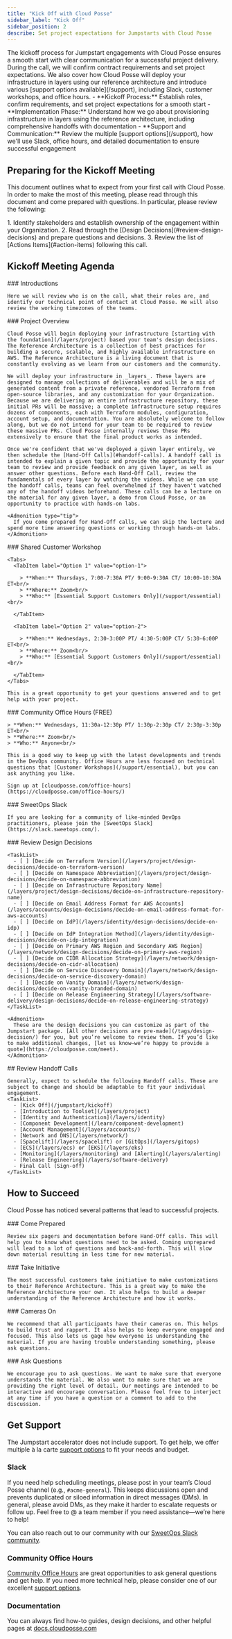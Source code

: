 ```yaml
---
title: "Kick Off with Cloud Posse"
sidebar_label: "Kick Off"
sidebar_position: 2
describe: Set project expectations for Jumpstarts with Cloud Posse
---
```



<Intro>
  The kickoff process for Jumpstart engagements with Cloud Posse ensures a
  smooth start with clear communication for a successful project delivery.
  During the call, we will confirm contract requirements and set project
  expectations. We also cover how Cloud Posse will deploy your infrastructure in
  layers using our reference architecture and introduce various [support options available](/support),
  including Slack, customer workshops, and office hours.
</Intro>

<KeyPoints title="We Will Review">
  - **Kickoff Process:** Establish roles, confirm requirements, and set project expectations for a smooth start
  - **Implementation Phase:** Understand how we go about provisioning infrastructure in layers using the reference architecture, including comprehensive handoffs with documentation
  - **Support and Communication:** Review the multiple [support options](/support), how we'll use Slack, office hours, and detailed documentation to ensure successful engagement
</KeyPoints>

## Preparing for the Kickoff Meeting

This document outlines what to expect from your first call with Cloud Posse. In order to make the most of this meeting, please read through this document and come prepared with questions. In particular, please review the following:

<Steps>
  1. Identify stakeholders and establish ownership of the engagement within your Organization.
  2. Read through the [Design Decisions](#review-design-decisions) and prepare questions and decisions.
  3. Review the list of [Actions Items](#action-items) following this call.
</Steps>

## Kickoff Meeting Agenda

<Steps>
  <Step>
    ### <StepNumber/> Introductions

    Here we will review who is on the call, what their roles are, and identify our technical point of contact at Cloud Posse. We will also review the working timezones of the teams.

  </Step>

  <Step>
    ### <StepNumber/> Project Overview

    Cloud Posse will begin deploying your infrastructure [starting with the foundation](/layers/project) based your team's design decisions. The Reference Architecture is a collection of best practices for building a secure, scalable, and highly available infrastructure on AWS. The Reference Architecture is a living document that is constantly evolving as we learn from our customers and the community.

    We will deploy your infrastructure in _layers_. These layers are designed to manage collections of deliverables and will be a mix of generated content from a private reference, vendored Terraform from open-source libraries, and any customization for your Organization. Because we are delivering an entire infrastructure repository, these initial PRs will be massive; a complete infrastructure setup requires dozens of components, each with Terraform modules, configuration, account setup, and documentation. You are absolutely welcome to follow along, but we do not intend for your team to be required to review these massive PRs. Cloud Posse internally reviews these PRs extensively to ensure that the final product works as intended.

    Once we're confident that we've deployed a given layer entirely, we then schedule the [Hand-Off Calls](#handoff-calls). A handoff call is intended to explain a given topic and provide the opportunity for your team to review and provide feedback on any given layer, as well as answer other questions. Before each Hand-Off Call, review the fundamentals of every layer by watching the videos. While we can use the handoff calls, teams can feel overwhelmed if they haven't watched any of the handoff videos beforehand. These calls can be a lecture on the material for any given layer, a demo from Cloud Posse, or an opportunity to practice with hands-on labs.

    <Admonition type="tip">
      If you come prepared for Hand-Off calls, we can skip the lecture and spend more time answering questions or working through hands-on labs.
    </Admonition>

  </Step>

  <Step>
    ### <StepNumber/> Shared Customer Workshop

    <Tabs>
      <TabItem label="Option 1" value="option-1">

        > **When:** Thursdays, 7:00-7:30A PT/ 9:00-9:30A CT/ 10:00-10:30A ET<br/>
        > **Where:** Zoom<br/>
        > **Who:** [Essential Support Customers Only](/support/essential)<br/>

      </TabItem>

      <TabItem label="Option 2" value="option-2">

        > **When:** Wednesdays, 2:30-3:00P PT/ 4:30-5:00P CT/ 5:30-6:00P ET<br/>
        > **Where:** Zoom<br/>
        > **Who:** [Essential Support Customers Only](/support/essential)<br/>

      </TabItem>
    </Tabs>

    This is a great opportunity to get your questions answered and to get help with your project.

  </Step>

  <Step>
    ### <StepNumber/> Community Office Hours (FREE)

    > **When:** Wednesdays, 11:30a-12:30p PT/ 1:30p-2:30p CT/ 2:30p-3:30p ET<br/>
    > **Where:** Zoom<br/>
    > **Who:** Anyone<br/>

    This is a good way to keep up with the latest developments and trends in the DevOps community. Office Hours are less focused on technical questions that [Customer Workshops](/support/essential), but you can ask anything you like.

    Sign up at [cloudposse.com/office-hours](https://cloudposse.com/office-hours/)

  </Step>

  <Step>
    ### <StepNumber/> SweetOps Slack

    If you are looking for a community of like-minded DevOps practitioners, please join the [SweetOps Slack](https://slack.sweetops.com/).

  </Step>

  <Step>
    ### <StepNumber/> Review Design Decisions

    <TaskList>
      - [ ] [Decide on Terraform Version](/layers/project/design-decisions/decide-on-terraform-version)
      - [ ] [Decide on Namespace Abbreviation](/layers/project/design-decisions/decide-on-namespace-abbreviation)
      - [ ] [Decide on Infrastructure Repository Name](/layers/project/design-decisions/decide-on-infrastructure-repository-name)
      - [ ] [Decide on Email Address Format for AWS Accounts](/layers/accounts/design-decisions/decide-on-email-address-format-for-aws-accounts)
      - [ ] [Decide on IdP](/layers/identity/design-decisions/decide-on-idp)
      - [ ] [Decide on IdP Integration Method](/layers/identity/design-decisions/decide-on-idp-integration)
      - [ ] [Decide on Primary AWS Region and Secondary AWS Region](/layers/network/design-decisions/decide-on-primary-aws-region)
      - [ ] [Decide on CIDR Allocation Strategy](/layers/network/design-decisions/decide-on-cidr-allocation)
      - [ ] [Decide on Service Discovery Domain](/layers/network/design-decisions/decide-on-service-discovery-domain)
      - [ ] [Decide on Vanity Domain](/layers/network/design-decisions/decide-on-vanity-branded-domain)
      - [ ] [Decide on Release Engineering Strategy](/layers/software-delivery/design-decisions/decide-on-release-engineering-strategy)
    </TaskList>

    <Admonition>
      These are the design decisions you can customize as part of the Jumpstart package. [All other decisions are pre-made](/tags/design-decision/) for you, but you’re welcome to review them. If you’d like to make additional changes, [let us know—we’re happy to provide a quote](https://cloudposse.com/meet).
    </Admonition>

  </Step>

  <Step>
    ## <StepNumber/> Review Handoff Calls

    Generally, expect to schedule the following Handoff calls. These are subject to change and should be adaptable to fit your individual engagement.
    <TaskList>
      - [Kick Off](/jumpstart/kickoff)
      - [Introduction to Toolset](/layers/project)
      - [Identity and Authentication](/layers/identity)
      - [Component Development](/learn/component-development)
      - [Account Management](/layers/accounts/)
      - [Network and DNS](/layers/network/)
      - [Spacelift](/layers/spacelift) or [GitOps](/layers/gitops)
      - [ECS](/layers/ecs) or [EKS](/layers/eks)
      - [Monitoring](/layers/monitoring) and [Alerting](/layers/alerting)
      - [Release Engineering](/layers/software-delivery)
      - Final Call (Sign-off)
    </TaskList>

  </Step>
</Steps>

## How to Succeed

Cloud Posse has noticed several patterns that lead to successful projects.

<Steps>
  <Step>
    ### <StepNumber/> Come Prepared

    Review six pagers and documentation before Hand-Off calls. This will help you to know what questions need to be asked. Coming unprepared will lead to a lot of questions and back-and-forth. This will slow down material resulting in less time for new material.

  </Step>

  <Step>
    ### <StepNumber/> Take Initiative

    The most successful customers take initiative to make customizations to their Reference Architecture. This is a great way to make the Reference Architecture your own. It also helps to build a deeper understanding of the Reference Architecture and how it works.

  </Step>

  <Step>
    ### <StepNumber/> Cameras On

    We recommend that all participants have their cameras on. This helps to build trust and rapport. It also helps to keep everyone engaged and focused. This also lets us gage how everyone is understanding the material. If you are having trouble understanding something, please ask questions.

  </Step>

  <Step>
    ### <StepNumber/> Ask Questions

    We encourage you to ask questions. We want to make sure that everyone understands the material. We also want to make sure that we are providing the right level of detail. Our meetings are intended to be interactive and encourage conversation. Please feel free to interject at any time if you have a question or a comment to add to the discussion.

  </Step>
</Steps>

## Get Support

The Jumpstart accelerator does not include support. To get help, we offer multiple à la carte [support options](/support) to fit your needs and budget.

### Slack

If you need help scheduling meetings, please post in your team’s Cloud Posse channel (e.g., `#acme-general`). This keeps discussions open and prevents duplicated or siloed information in direct messages (DMs). In general, please avoid DMs, as they make it harder to escalate requests or follow up. Feel free to @ a team member if you need assistance—we’re here to help!

You can also reach out to our community with our [SweetOps Slack community](#sweetops-slack).

### Community Office Hours

[Community Office Hours](https://cloudposse.com/office-hours) are great opportunities to ask general questions and get help. If you need more technical help, please consider one of our excellent [support options](/support).

### Documentation

You can always find how-to guides, design decisions, and other helpful pages at [docs.cloudposse.com](/)
